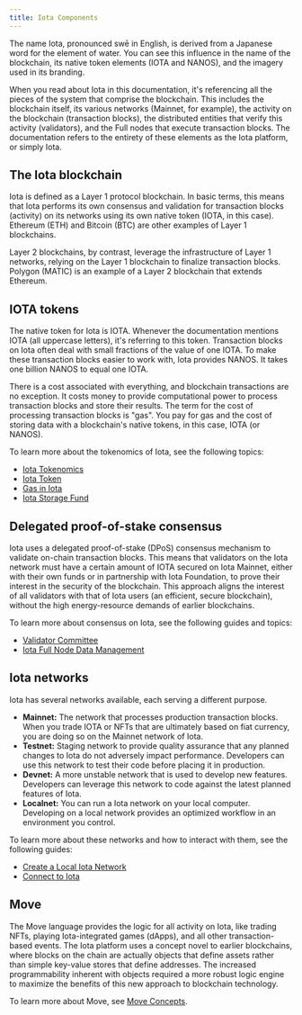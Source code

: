 ```yaml
---
title: Iota Components
---
```


The name Iota, pronounced swē in English, is derived from a Japanese word for the element of water. You can see this influence in the name of the blockchain, its native token elements (IOTA and NANOS), and the imagery used in its branding. 

When you read about Iota in this documentation, it's referencing all the pieces of the system that comprise the blockchain. This includes the blockchain itself, its various networks (Mainnet, for example), the activity on the blockchain (transaction blocks), the distributed entities that verify this activity (validators), and the Full nodes that execute transaction blocks. The documentation refers to the entirety of these elements as the Iota platform, or simply Iota.

## The Iota blockchain

Iota is defined as a Layer 1 protocol blockchain. In basic terms, this means that Iota performs its own consensus and validation for transaction blocks (activity) on its networks using its own native token (IOTA, in this case). Ethereum (ETH) and Bitcoin (BTC) are other examples of Layer 1 blockchains. 

Layer 2 blockchains, by contrast, leverage the infrastructure of Layer 1 networks, relying on the Layer 1 blockchain to finalize transaction blocks. Polygon (MATIC) is an example of a Layer 2 blockchain that extends Ethereum.

## IOTA tokens

The native token for Iota is IOTA. Whenever the documentation mentions IOTA (all uppercase letters), it's referring to this token. Transaction blocks on Iota often deal with small fractions of the value of one IOTA. To make these transaction blocks easier to work with, Iota provides NANOS. It takes one billion NANOS to equal one IOTA. 

There is a cost associated with everything, and blockchain transactions are no exception. It costs money to provide computational power to process transaction blocks and store their results. The term for the cost of processing transaction blocks is "gas". You pay for gas and the cost of storing data with a blockchain's native tokens, in this case, IOTA (or NANOS).

To learn more about the tokenomics of Iota, see the following topics:

- [Iota Tokenomics](./tokenomics.mdx)
- [Iota Token](./tokenomics/iota-coin.mdx)
- [Gas in Iota](./tokenomics/gas-in-iota.mdx)
- [Iota Storage Fund](./tokenomics/storage-fund.mdx)

## Delegated proof-of-stake consensus

Iota uses a delegated proof-of-stake (DPoS) consensus mechanism to validate on-chain transaction blocks. This means that validators on the Iota network must have a certain amount of IOTA secured on Iota Mainnet, either with their own funds or in partnership with Iota Foundation, to prove their interest in the security of the blockchain. This approach aligns the interest of all validators with that of Iota users (an efficient, secure blockchain), without the high energy-resource demands of earlier blockchains. 

To learn more about consensus on Iota, see the following guides and topics:

- [Validator Committee](guides/operator/validator-committee.mdx)
- [Iota Full Node Data Management](guides/operator/data-management.mdx) 
  


## Iota networks

Iota has several networks available, each serving a different purpose.

- **Mainnet:** The network that processes production transaction blocks. When you trade IOTA or NFTs that are ultimately based on fiat currency, you are doing so on the Mainnet network of Iota.
- **Testnet:** Staging network to provide quality assurance that any planned changes to Iota do not adversely impact performance. Developers can use this network to test their code before placing it in production.
- **Devnet:** A more unstable network that is used to develop new features. Developers can leverage this network to code against the latest planned features of Iota.
- **Localnet:** You can run a Iota network on your local computer. Developing on a local network provides an optimized workflow in an environment you control. 

To learn more about these networks and how to interact with them, see the following guides:

- [Create a Local Iota Network](guides/developer/getting-started/local-network.mdx)
- [Connect to Iota](guides/developer/getting-started/connect.mdx)

## Move

The Move language provides the logic for all activity on Iota, like trading NFTs, playing Iota-integrated games (dApps), and all other transaction-based events. The Iota platform uses a concept novel to earlier blockchains, where blocks on the chain are actually objects that define assets rather than simple key-value stores that define addresses. The increased programmability inherent with objects required a more robust logic engine to maximize the benefits of this new approach to blockchain technology. 

To learn more about Move, see [Move Concepts](./iota-move-concepts.mdx).
